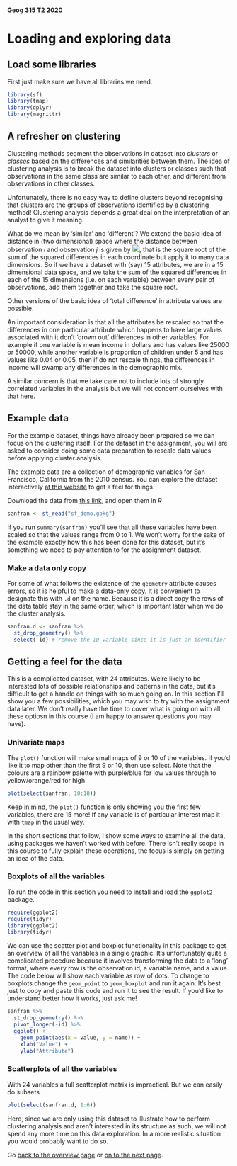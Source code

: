 #### Geog 315 T2 2020
# Loading and exploring data
## Load some libraries
First just make sure we have all libraries we need.
```r
library(sf)
library(tmap)
library(dplyr)
library(magrittr)
```

## A refresher on clustering
Clustering methods segment the observations in dataset into _clusters_ or _classes_ based on the differences and similarities between them. The idea of clustering analysis is to break the dataset into clusters or classes such that observations in the same class are similar to each other, and different from observations in other classes.

Unfortunately, there is no easy way to define clusters beyond recognising that clusters are the groups of observations identified by a clustering method! Clustering analysis depends a great deal on the interpretation of an analyst to give it meaning.

What do we mean by 'similar' and 'different'? We extend the basic idea of distance in (two dimensional) space where the distance between observation _i_ and observation _j_ is given by <img src="https://render.githubusercontent.com/render/math?math=d_{ij}=\sqrt{(x_i-x_j)^2+(y_i-y_j)^2}">, that is the square root of the sum of the squared differences in each coordinate but apply it to many data dimensions. So if we have a dataset with (say) 15 attributes, we are in a 15 dimensional data space, and we take the sum of the squared differences in each of the 15 dimensions (i.e. on each variable) between every pair of observations, add them together and take the square root.

Other versions of the basic idea of 'total difference' in attribute values are possible.

An important consideration is that all the attributes be rescaled so that the differences in one particular attribute which happens to have large values associated with it don't 'drown out' differences in other variables. For example if one variable is mean income in dollars and has values like 25000 or 50000, while another variable is proportion of children under 5 and has values like 0.04 or 0.05, then if do not rescale things, the differences in income will swamp any differences in the demographic mix.

A similar concern is that we take care not to include lots of strongly correlated variables in the analysis but we will not concern ourselves with that here.

## Example data
For the example dataset, things have already been prepared so we can focus on the clustering itself. For the dataset in the assignment, you will are asked to consider doing some data preparation to rescale data values before applying cluster analysis.

The example data are a collection of demographic variables for San Francisco, California from the 2010 census. You can explore the dataset interactively [at this website](http://lucguillemot.com/bayareageodemo/) to get a feel for things.

Download the data from [this link](sf_demo.gpkg?raw=true), and open them in _R_

```r
sanfran <- st_read("sf_demo.gpkg")
```
If you run `summary(sanfran)` you'll see that all these variables have been scaled so that the values range from 0 to 1. We won't worry for the sake of the example exactly how this has been done for this dataset, but it's something we need to pay attention to for the assignment dataset.

### Make a data only copy
For some of what follows the existence of the `geometry` attribute causes errors, so it is helpful to make a data-only copy. It is convenient to designate this with `.d` on the name. Because it is a direct copy the rows of the data table stay in the same order, which is important later when we do the cluster analysis.

```r
sanfran.d <- sanfran %>%
  st_drop_geometry() %>%
  select(-id) # remove the ID variable since it is just an identifier
```

## Getting a feel for the data
This is a complicated dataset, with 24 attributes. We're likely to be interested lots of possible relationships and patterns in the data, but it's difficult to get a handle on things with so much going on. In this section I'll show you a few possibilities, which you may wish to try with the assignment data later. We don't really have the time to cover what is going on with all these optiosn in this course (I am happy to answer questions you may have).

### Univariate maps
The `plot()` function will make small maps of 9 or 10 of the variables. If you'd like it to map other than the first 9 or 10, then use select. Note that the colours are a rainbow palette with purple/blue for low values through to yellow/orange/red for high.

```r
plot(select(sanfran, 10:18))
```

Keep in mind, the `plot()` function is only showing you the first few variables, there are 15 more! If any variable is of particular interest map it with `tmap` in the usual way.

In the short sections that follow, I show some ways to examine all the data, using packages we haven't worked with before. There isn't really scope in this course to fully explain these operations, the focus is simply on getting an idea of the data.

### Boxplots of all the variables
To run the code in this section you need to install and load the `ggplot2` package.

```r
require(ggplot2)
require(tidyr)
library(ggplot2)
library(tidyr)
```

We can use the scatter plot and boxplot functionality in this package to get an overview of all the variables in a single graphic. It's unfortunately quite a complicated procedure because it involves transforming the data to a 'long' format, where every row is the observation id, a variable name, and a value. The code below will show each variable as row of dots. To change to boxplots change the `geom_point` to `geom_boxplot` and run it again. It's best just to copy and paste this code and run it to see the result. If you'd like to understand better how it works, just ask me!

```r
sanfran %>%
  st_drop_geometry() %>%
  pivot_longer(-id) %>%
  ggplot() +
    geom_point(aes(x = value, y = name)) +
    xlab("Value") +
    ylab("Attribute")
```

### Scatterplots of all the variables
With 24 variables a full scatterplot matrix is impractical. But we can easily do subsets

```r
plot(select(sanfran.d, 1:6))
```

Here, since we are only using this dataset to illustrate how to perform clustering analysis and aren't interested in its structure as such, we will not spend any more time on this data exploration. In a more realistic situation you would probably want to do so.

Go [back to the overview page](README.md) or [on to the next page](clustering-analysis-02-making-and-mapping-k-means-clusters.md).
